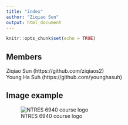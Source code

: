 ```yaml
---
title: "index"
author: "Ziqiao Sun"
output: html_document
---
```


```r
knitr::opts_chunk$set(echo = TRUE)
```

## Members
Ziqiao Sun (https://github.com/ziqiaos2)  
Young Ha Suh (https://github.com/younghasuh)\ 

## Image example
![NTRES 6940 course logo](https://nt246.github.io/NTRES6940-data-science/assets/logo.png)